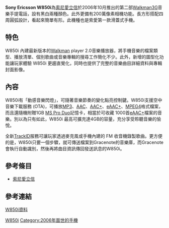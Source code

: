 {{Infobox Mobile
| name = Sony Ericsson W850i
| image = Sony Ericsson W850i front side (German) ed.jpg
| screen = 2.0英寸 240×320[[像素|像素]]<br />260,000色[[TFT|TFT]]彩屏
| ringtone = 72和弦<br />支持[[MP3|MP3]]、[[MID|MID]]、[[AAC|AAC]]、[[AMR|AMR]]等格式
| memory = 內建64MB
| networks = [[WCDMA|WCDMA]]、[[GSM|GSM]] 900/1800/1900 MHz
| connectivity = [[藍芽|藍芽]]、[[紅外線|紅外線]]、[[USB|USB]]
| size = 98×47×21 mm
| weight = 116[[克|克]]
}}
'''Sony Ericsson W850i'''為[[索尼愛立信|索尼愛立信]]於2006年10月推出的第二部[[Walkman|Walkman]][[3G|3G]]音樂手提電話，設有黑白兩種顏色。此外更備有200萬像素相機功能。長方形搭配四周圓弧設計，看起來簡單有形。此機種也是索愛第一款滑蓋式手機。

== 特色 ==
W850i 內建最新版本的[[Walkman|Walkman]] player 2.0音樂播放器，將手機音樂的檔案類型、播放清單、個別歌曲或音樂專輯的搜尋工作簡化不少。此外，新增的圖型化功能讓玩家體驗 W850i 更趨直覺化，同時也提供了完整的音樂曲目詳細資料與專輯封面影像。

== 內容 ==
W850i有「動感音樂閃燈」，可隨著音樂節奏的變化點亮控制鍵。W850i支援空中音樂下載服務 (OTA)，可播放[[MP3|MP3]]、[[AAC|AAC]]、[[AAC+|AAC+]]、[[eAAC+|eAAC+]]、[[MPEG4|MPEG4]]格式檔案，而且還隨機附贈1GB [[MS_Pro_Duo|MS Pro Duo]]記憶卡，相當於可收藏 1000首[[eAAC+|eAAC+]]檔案的音樂。別以為只有如此，W850i 最高可擴充達4GB的容量，充分享受聆聽音樂的愉悅。

全新[[TrackID|TrackID]]服務可讓玩家透過麥克風或手機內建的 FM 收音機錄製歌曲。更方便的是，W850i只要一個步驟，就可傳送檔案到Gracenote的音樂庫，而Gracenote會執行自動識別，然後再將曲目資訊傳回發送訊息的W850i。

== 參考條目 ==
*[[索尼愛立信|索尼愛立信]]

== 參考連結 ==
[https://web.archive.org/web/20060901180650/http://www.sonyericsson.com/spg.jsp?cc=hk&lc=zh&ver=4000&template=pp1_loader&php=php1_10447&zone=pp&lm=pp1&pid=10447 W850i資料]

{{SEphones}}

[[Category:索尼愛立信手機|W850i]]
[[Category:2006年面世的手機|Category:2006年面世的手機]]